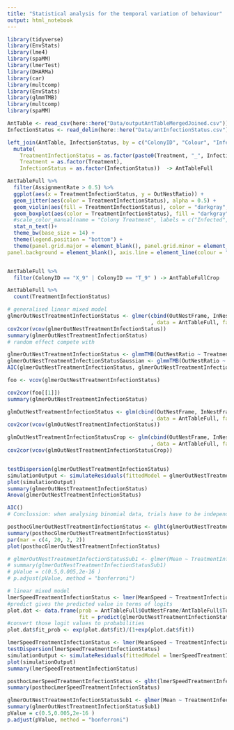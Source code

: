```yaml
---
title: "Statistical analysis for the temporal variation of behaviour"
output: html_notebook
---
```

 
```r
library(tidyverse)
library(EnvStats)
library(lme4)
library(spaMM)
library(lmerTest)
library(DHARMa)
library(car)
library(multcomp)
library(EnvStats)
library(glmmTMB)
library(multcomp)
library(spaMM)
```

```r

AntTable <- read_csv(here::here("Data/outputAntTableMergedJoined.csv"))
InfectionStatus <- read_delim(here::here("Data/antInfectionStatus.csv"), delim = ";")
```

```r
left_join(AntTable, InfectionStatus, by = c("ColonyID", "Colour", "InfectionStatus", "InfectionLoad", "Treatment")) %>% 
  mutate(
    TreatmentInfectionStatus = as.factor(paste0(Treatment, "_", InfectionStatus)),
    Treatment = as.factor(Treatment),
    InfectionStatus = as.factor(InfectionStatus))  -> AntTableFull
```

```r
AntTableFull %>% 
  filter(AssignmentRate > 0.5) %>% 
  ggplot(aes(x = TreatmentInfectionStatus, y = OutNestRatio)) +
  geom_jitter(aes(color = TreatmentInfectionStatus), alpha = 0.5) +
  geom_violin(aes(fill = TreatmentInfectionStatus), color = "darkgray", lwd=0.3, alpha = 0.4) +
  geom_boxplot(aes(color = TreatmentInfectionStatus), fill = "darkgray", alpha = 0.7, outlier.shape = NA, width=0.05) +
  #scale_color_manual(name = "Colony Treatment", labels = c("Infected", "Mixed"), values = c("T" = "#D95319", "X" = "#7E2F8E")) +
  stat_n_text()+
  theme_bw(base_size = 14) +
  theme(legend.position = "bottom") +
  theme(panel.grid.major = element_blank(), panel.grid.minor = element_blank(),
panel.background = element_blank(), axis.line = element_line(colour = "black"))


AntTableFull %>% 
  filter(ColonyID == "X_9" | ColonyID == "T_9" ) -> AntTableFullCrop

AntTableFull %>% 
  count(TreatmentInfectionStatus)
```

```r
# generalised linear mixed model
glmerOutNestTreatmentInfectionStatus <- glmer(cbind(OutNestFrame, InNestFrame) ~ TreatmentInfectionStatus + (1| ColonyID)
                                              , data = AntTableFull, family = binomial())
cov2cor(vcov(glmerOutNestTreatmentInfectionStatus))
summary(glmerOutNestTreatmentInfectionStatus)
# random effect compete with 

glmerOutNestTreatmentInfectionStatus <- glmmTMB(OutNestRatio ~ TreatmentInfectionStatus + (1| ColonyID), data = AntTableFull, family = beta_family())
glmerOutNestTreatmentInfectionStatusGaussian <- glmmTMB(OutNestRatio ~ TreatmentInfectionStatus + (1| ColonyID), data = AntTableFull, family = gaussian())
AIC(glmerOutNestTreatmentInfectionStatus, glmerOutNestTreatmentInfectionStatusGaussian)

foo <- vcov(glmerOutNestTreatmentInfectionStatus)

cov2cor(foo[[1]])
summary(glmerOutNestTreatmentInfectionStatus)

glmOutNestTreatmentInfectionStatus <- glm(cbind(OutNestFrame, InNestFrame) ~ TreatmentInfectionStatus + ColonyID
                                              , data = AntTableFull, family = binomial())
cov2cor(vcov(glmOutNestTreatmentInfectionStatus))

glmOutNestTreatmentInfectionStatusCrop <- glm(cbind(OutNestFrame, InNestFrame) ~ TreatmentInfectionStatus
                                              , data = AntTableFull, family = binomial())
cov2cor(vcov(glmOutNestTreatmentInfectionStatusCrop))


testDispersion(glmerOutNestTreatmentInfectionStatus)
simulationOutput <- simulateResiduals(fittedModel = glmerOutNestTreatmentInfectionStatus, plot = F)
plot(simulationOutput)
summary(glmerOutNestTreatmentInfectionStatus)
Anova(glmerOutNestTreatmentInfectionStatus)

AIC()
# Conclussion: when analysing binomial data, trials have to be independent (which is not the case for the frames, autocorrelation). 

posthocGlmerOutNestTreatmentInfectionStatus <- glht(glmerOutNestTreatmentInfectionStatus, linfct = mcp(TreatmentInfectionStatus = "Tukey"))
summary(posthocGlmerOutNestTreatmentInfectionStatus)
par(mar = c(4, 20, 2, 2))
plot(posthocGlmerOutNestTreatmentInfectionStatus)

# glmerOutNestTreatmentInfectionStatusSub1 <- glmer(Mean ~ TreatmentInfectionStatus + (1|ColonyID), data = subset(AntTableFull, TreatmentInfectionStatus == "X_uninfected" | TreatmentInfectionStatus == "X_infected"), family = binomial())
# summary(glmerOutNestTreatmentInfectionStatusSub1)
# pValue = c(0.5,0.005,2e-16 )
# p.adjust(pValue, method = "bonferroni")

```

```r
# linear mixed model
lmerSpeedTreatmentInfectionStatus <- lmer(MeanSpeed ~ TreatmentInfectionStatus + (1|ColonyID), data = AntTableFull)
#predict gives the predicted value in terms of logits
plot.dat <- data.frame(prob = AntTableFull$OutNestFrame/AntTableFull$TotalFrame,
                       fit = predict(glmerOutNestTreatmentInfectionStatusSub1, menarche))
#convert those logit values to probabilities
plot.dat$fit_prob <- exp(plot.dat$fit)/(1+exp(plot.dat$fit))

lmerSpeedTreatmentInfectionStatus <- lmer(MeanSpeed ~ TreatmentInfectionStatus + (1|ColonyID), data = AntTableFull,)
testDispersion(lmerSpeedTreatmentInfectionStatus)
simulationOutput <- simulateResiduals(fittedModel = lmerSpeedTreatmentInfectionStatus, plot = F)
plot(simulationOutput)
summary(lmerSpeedTreatmentInfectionStatus)

posthocLmerSpeedTreatmentInfectionStatus <- glht(lmerSpeedTreatmentInfectionStatus, linfct = mcp(TreatmentInfectionStatus = "Tukey"))
summary(posthocLmerSpeedTreatmentInfectionStatus)

glmerOutNestTreatmentInfectionStatusSub1 <- glmer(Mean ~ TreatmentInfectionStatus + (1|ColonyID), data = subset(AntTableFull, TreatmentInfectionStatus == "X_uninfected" | TreatmentInfectionStatus == "X_infected"), family = binomial())
summary(glmerOutNestTreatmentInfectionStatusSub1)
pValue = c(0.5,0.005,2e-16 )
p.adjust(pValue, method = "bonferroni")

```


